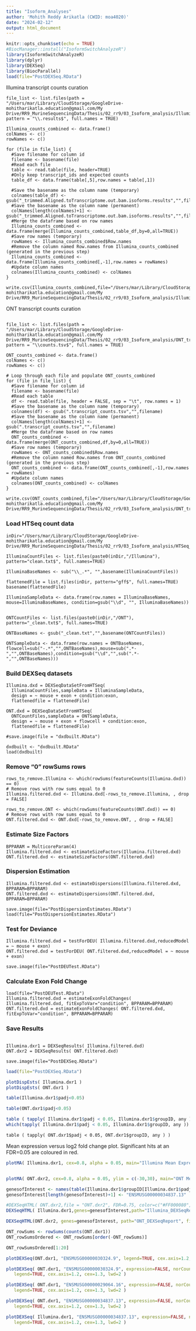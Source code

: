 ```yaml
---
title: "Isoform_Analyses"
author: 'Mohith Reddy Arikatla (CWID: moa4020)'
date: "2024-02-12"
output: html_document
---
```


```r
knitr::opts_chunk$set(echo = TRUE)
#BiocManager::install("IsoformSwitchAnalyzeR")
library(IsoformSwitchAnalyzeR)
library(dplyr)
library(DEXSeq)
library(BiocParallel)
load(file="PostDEXSeq.RData")
```

Illumina transcript counts curation
```{}
file_list <- list.files(path = "/Users/mar/Library/CloudStorage/GoogleDrive-mohitharikatla.education@gmail.com/My Drive/RR9_MurineSequencingData/Thesis/02_rr9/03_Isoform_analysis/Illumina_isoformCounts", pattern = "\\.results$", full.names = TRUE)

Illumina_counts_combined <- data.frame()
colNames <- c()
rowNames <- c()

for (file in file_list) {
  #Save filename for column id
  filename <- basename(file)
  #Read each file
  table <- read.table(file, header=TRUE)
  #Only keep transcript_ids and expected counts
  table_df <- data.frame(table[,5],row.names = table[,1])
  
  #Save the basename as the column name (temporary)
  colnames(table_df) <- gsub("_trimmed.Aligned.toTranscriptome.out.bam.isoforms.results","",filename)
  #Save the basename as the column name (permanent)
  colNames[length(colNames)+1] <- gsub("_trimmed.Aligned.toTranscriptome.out.bam.isoforms.results","",filename)
  #Merge the dataframe based on row names
  Illumina_counts_combined <- data.frame(merge(Illumina_counts_combined,table_df,by=0,all=TRUE))
  #Save row names (temporary)
  rowNames <- Illumina_counts_combined$Row.names
  #Remove the column named Row.names from Illumina_counts_combined (generated in the previous step)
  Illumina_counts_combined <- data.frame(Illumina_counts_combined[,-1],row.names = rowNames)
  #Update column names
  colnames(Illumina_counts_combined) <- colNames
}

write.csv(Illumina_counts_combined,file="/Users/mar/Library/CloudStorage/GoogleDrive-mohitharikatla.education@gmail.com/My Drive/RR9_MurineSequencingData/Thesis/02_rr9/03_Isoform_analysis/Illumina_isoformCounts/Illumina_counts_combined.csv")
```

ONT transcript counts curation
```{}

file_list <- list.files(path = "/Users/mar/Library/CloudStorage/GoogleDrive-mohitharikatla.education@gmail.com/My Drive/RR9_MurineSequencingData/Thesis/02_rr9/03_Isoform_analysis/ONT_transcriptCounts", pattern = "\\counts.tsv$", full.names = TRUE)

ONT_counts_combined <- data.frame()
colNames <- c()
rowNames <- c()

# Loop through each file and populate ONT_counts_combined
for (file in file_list) {
  #Save filename for column id
  filename <- basename(file)
  #Read each table
  df <- read.table(file, header = FALSE, sep = "\t", row.names = 1)
  #Save the basename as the column name (temporary)
  colnames(df) <- gsub(".transcript_counts.tsv","",filename)
  #Save the basename as the column name (permanent)
  colNames[length(colNames)+1] <- gsub(".transcript_counts.tsv","",filename)
  #Merge the dataframe based on row names
  ONT_counts_combined <- data.frame(merge(ONT_counts_combined,df,by=0,all=TRUE))
  #Save row names (temporary)
  rowNames <- ONT_counts_combined$Row.names
  #Remove the column named Row.names from ONT_counts_combined (generated in the previous step)
  ONT_counts_combined <- data.frame(ONT_counts_combined[,-1],row.names = rowNames)
  #Update column names
  colnames(ONT_counts_combined) <- colNames 
}

write.csv(ONT_counts_combined,file="/Users/mar/Library/CloudStorage/GoogleDrive-mohitharikatla.education@gmail.com/My Drive/RR9_MurineSequencingData/Thesis/02_rr9/03_Isoform_analysis/ONT_transcriptCounts/ONT_counts_combined.csv")
```

### Load HTSeq count data

```{}
inDir="/Users/mar/Library/CloudStorage/GoogleDrive-mohitharikatla.education@gmail.com/My Drive/RR9_MurineSequencingData/Thesis/02_rr9/03_Isoform_analysis/HTSeq_counts"

IlluminaCountFiles <- list.files(paste0(inDir,"/Illumina"), pattern="clean.txt$", full.names=TRUE)

IlluminaBaseNames <- sub("\\_.*", "",basename(IlluminaCountFiles))

flattenedFile = list.files(inDir, pattern="gff$", full.names=TRUE)
basename(flattenedFile)

IlluminaSampleData <- data.frame(row.names = IlluminaBaseNames, mouse=IlluminaBaseNames, condition=gsub("\\d", "", IlluminaBaseNames))


ONTCountFiles <- list.files(paste0(inDir,"/ONT"), pattern="_clean.txt$", full.names=TRUE)

ONTBaseNames <- gsub("_clean.txt","",basename(ONTCountFiles))

ONTSampleData <- data.frame(row.names = ONTBaseNames, flowcell=sub("-.*","",ONTBaseNames),mouse=sub(".*-","",ONTBaseNames),condition=gsub("\\d","",sub(".*-","",ONTBaseNames)))

```

### Build DEXSeq datasets

```{}
Illumina.dxd = DEXSeqDataSetFromHTSeq(
  IlluminaCountFiles,sampleData = IlluminaSampleData,
  design = ~ mouse + exon + condition:exon,
  flattenedfile = flattenedFile)

ONT.dxd = DEXSeqDataSetFromHTSeq(
  ONTCountFiles,sampleData = ONTSampleData,
  design = ~ mouse + exon + flowcell + condition:exon,
  flattenedfile = flattenedFile)

#save.image(file = "dxdbuilt.RData")
```

```{}
dxdbuilt <- "dxdbuilt.RData"
load(dxdbuilt)
```

### Remove "0" rowSums rows

```{}
rows_to_remove.Illumina <- which(rowSums(featureCounts(Illumina.dxd)) == 0)
# Remove rows with row sums equal to 0
Illumina.filtered.dxd <- Illumina.dxd[-rows_to_remove.Illumina, , drop = FALSE]

rows_to_remove.ONT <- which(rowSums(featureCounts(ONT.dxd)) == 0)
# Remove rows with row sums equal to 0
ONT.filtered.dxd <- ONT.dxd[-rows_to_remove.ONT, , drop = FALSE]

```


### Estimate Size Factors

```{}
BPPARAM = MulticoreParam(4)
Illumina.filtered.dxd <- estimateSizeFactors(Illumina.filtered.dxd)
ONT.filtered.dxd <- estimateSizeFactors(ONT.filtered.dxd)
```

### Dispersion Estimation

```{}
Illumina.filtered.dxd <- estimateDispersions(Illumina.filtered.dxd, BPPARAM=BPPARAM)
ONT.filtered.dxd <- estimateDispersions(ONT.filtered.dxd, BPPARAM=BPPARAM)

```

```{}
save.image(file="PostDispersionEstimates.RData")
load(file="PostDispersionEstimates.RData")
```


### Test for Deviance

```{}
Illumina.filtered.dxd = testForDEU( Illumina.filtered.dxd,reducedModel = ~ mouse + exon)
ONT.filtered.dxd = testForDEU( ONT.filtered.dxd,reducedModel = ~ mouse + exon)

save.image(file="PostDEUTest.RData")
```

### Calculate Exon Fold Change

```{}
load(file="PostDEUTest.RData")
Illumina.filtered.dxd = estimateExonFoldChanges( Illumina.filtered.dxd, fitExpToVar="condition", BPPARAM=BPPARAM)
ONT.filtered.dxd = estimateExonFoldChanges( ONT.filtered.dxd, fitExpToVar="condition", BPPARAM=BPPARAM)
```

### Save Results 
```{}

Illumina.dxr1 = DEXSeqResults( Illumina.filtered.dxd)
ONT.dxr2 = DEXSeqResults( ONT.filtered.dxd)
```

```{}
save.image(file="PostDEXSeq.RData")
```

```r
load(file="PostDEXSeq.RData")
```

```r
plotDispEsts( Illumina.dxr1 )
plotDispEsts( ONT.dxr1 )
```
```r
table(Illumina.dxr1$padj<0.05)
```
```r
table(ONT.dxr1$padj<0.05)
```

```r
table ( tapply( Illumina.dxr1$padj < 0.05, Illumina.dxr1$groupID, any ) )
which(tapply( Illumina.dxr1$padj < 0.05, Illumina.dxr1$groupID, any ))
```

```{}
table ( tapply( ONT.dxr1$padj < 0.05, ONT.dxr1$groupID, any ) )
```

Mean expression versus log2 fold change plot. Significant hits at an FDR=0.05 are coloured in red. 
```r
plotMA( Illumina.dxr1, cex=0.8, alpha = 0.05, main="Illumina Mean Expression vs Log2FoldChange")


plotMA( ONT.dxr2, cex=0.8, alpha = 0.05, ylim = c(-30,30), main="ONT Mean Expression vs Log2FoldChange")
```
```r
genesofInterest <- names(table(Illumina.dxr1$groupID[Illumina.dxr1$padj<0.05]))
genesofInterest[length(genesofInterest)+1] <- "ENSMUSG00000034837.13" 

#DEXSeqHTML( ONT.dxr2,file = "ONT.dxr2", FDR=0.75, color=c("#FF000080", "#0000FF80") )
DEXSeqHTML( Illumina.dxr1,genes=genesofInterest,path="Illumina_DEXSeqReport",file="Illumina_testForDEU.html", color=c("#FF000080", "#0000FF80") )
```

```r

DEXSeqHTML(ONT.dxr2, genes=genesofInterest, path="ONT_DEXSeqReport", file="ONT_testForDEU.html", color=c("#FF000080", "#0000FF80"))

```

```r
ONT_rowSums <- rowSums(counts(ONT.dxr1))
ONT_rowSumsOrdered <- ONT_rowSums[order(-ONT_rowSums)]
```

```r
ONT_rowSumsOrdered[1:20]
```

```r
plotDEXSeq(ONT.dxr1, "ENSMUSG00000030324.9", legend=TRUE, cex.axis=1.2, cex=1.3, lwd=2 )
```
```r
plotDEXSeq( ONT.dxr1, "ENSMUSG00000030324.9", expression=FALSE, norCounts=TRUE,
   legend=TRUE, cex.axis=1.2, cex=1.3, lwd=2 )
```
```r
plotDEXSeq( ONT.dxr1, "ENSMUSG00000029064.16", expression=FALSE, norCounts=TRUE,
   legend=TRUE, cex.axis=1.2, cex=1.3, lwd=2 )
```
```r
plotDEXSeq( ONT.dxr1, "ENSMUSG00000034837.13", expression=FALSE, norCounts=TRUE,
   legend=TRUE, cex.axis=1.2, cex=1.3, lwd=2 )
```
```r
plotDEXSeq( Illumina.dxr1, "ENSMUSG00000034837.13", expression=FALSE, norCounts=TRUE,
   legend=TRUE, cex.axis=1.2, cex=1.3, lwd=2 )
```

